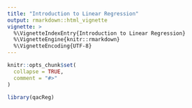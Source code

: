 ```yaml
---
title: "Introduction to Linear Regression"
output: rmarkdown::html_vignette
vignette: >
  %\VignetteIndexEntry{Introduction to Linear Regression}
  %\VignetteEngine{knitr::rmarkdown}
  %\VignetteEncoding{UTF-8}
---
```


```r
knitr::opts_chunk$set(
  collapse = TRUE,
  comment = "#>"
)
```

```r
library(qacReg)
```
